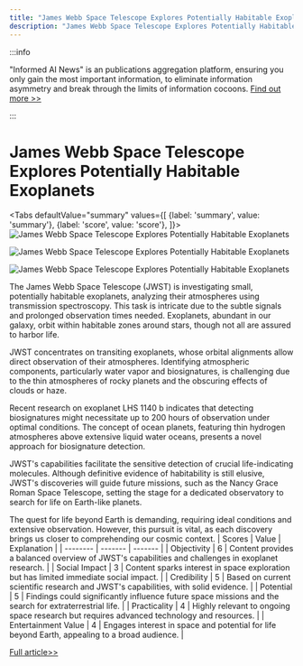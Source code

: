 ```yaml
---
title: "James Webb Space Telescope Explores Potentially Habitable Exoplanets"
description: "James Webb Space Telescope Explores Potentially Habitable Exoplanets"
---
```



:::info

"Informed AI News" is an publications aggregation platform, ensuring you only gain the most important information, to eliminate information asymmetry and break through the limits of information cocoons.  [Find out more >>](/docs/guides)

:::

# James Webb Space Telescope Explores Potentially Habitable Exoplanets


<Tabs
	defaultValue="summary"
	values={[
	{label: 'summary', value: 'summary'},
	{label: 'score', value: 'score'},
]}>
<TabItem value="summary">
<img
  src="https://image.informedainews.com/2024/06/Tec-Hqf-1717983462-0.jpg"
  alt="James Webb Space Telescope Explores Potentially Habitable Exoplanets"
/>

<img
  src="https://image.informedainews.com/2024/06/Tec-tFk-1717983462-1.jpg"
  alt="James Webb Space Telescope Explores Potentially Habitable Exoplanets"
/>

<img
  src="https://image.informedainews.com/2024/06/Tec-2eh-1717983462-2.jpg"
  alt="James Webb Space Telescope Explores Potentially Habitable Exoplanets"
/>



The James Webb Space Telescope (JWST) is investigating small, potentially habitable exoplanets, analyzing their atmospheres using transmission spectroscopy. This task is intricate due to the subtle signals and prolonged observation times needed. Exoplanets, abundant in our galaxy, orbit within habitable zones around stars, though not all are assured to harbor life.

JWST concentrates on transiting exoplanets, whose orbital alignments allow direct observation of their atmospheres. Identifying atmospheric components, particularly water vapor and biosignatures, is challenging due to the thin atmospheres of rocky planets and the obscuring effects of clouds or haze.

Recent research on exoplanet LHS 1140 b indicates that detecting biosignatures might necessitate up to 200 hours of observation under optimal conditions. The concept of ocean planets, featuring thin hydrogen atmospheres above extensive liquid water oceans, presents a novel approach for biosignature detection.

JWST's capabilities facilitate the sensitive detection of crucial life-indicating molecules. Although definitive evidence of habitability is still elusive, JWST's discoveries will guide future missions, such as the Nancy Grace Roman Space Telescope, setting the stage for a dedicated observatory to search for life on Earth-like planets.

The quest for life beyond Earth is demanding, requiring ideal conditions and extensive observation. However, this pursuit is vital, as each discovery brings us closer to comprehending our cosmic context.
</TabItem>
<TabItem value="score">
	| Scores     | Value   | Explanation |
	| -------- | ------- | ------- |
	| Objectivity  | 6    | Content provides a balanced overview of JWST's capabilities and challenges in exoplanet research.    |
	| Social Impact | 3     | Content sparks interest in space exploration but has limited immediate social impact.    |
	| Credibility    | 5    | Based on current scientific research and JWST's capabilities, with solid evidence.    |
	| Potential    | 5    | Findings could significantly influence future space missions and the search for extraterrestrial life.    |
	| Practicality    | 4    | Highly relevant to ongoing space research but requires advanced technology and resources.    |
	| Entertainment Value    | 4    | Engages interest in space and potential for life beyond Earth, appealing to a broad audience.    |
</TabItem>
</Tabs>

[Full article>>](https://www.cnbeta.com.tw/articles/science/1434174.htm)
